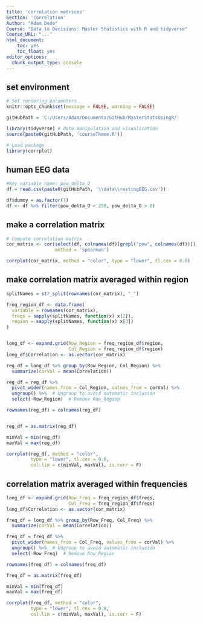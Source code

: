 ```yaml
---
title: 'correlation matrices'
Section: 'Correlation'
Author: "Adam Dede"
Course: "Data to Decisions: Master Statistics with R and tidyverse"
Course_URL: "..." 
html_document:
    toc: yes
    toc_float: yes
editor_options:
  chunk_output_type: console
---
```



## set environment

```r

# Set rendering parameters
knitr::opts_chunk$set(message = FALSE, warning = FALSE)

gitHubPath = 'C:/Users/Adam/Documents/GitHub/MasterStatsUsingR/'

library(tidyverse) # data manipulation and visualization
source(paste0(gitHubPath, 'courseTheme.R'))

# Load package
library(corrplot)

```

## human EEG data 

```r

#Key variable name: pow_delta_O
df = read.csv(paste0(gitHubPath, '\\data\\restingEEG.csv'))

df$dummy = as.factor(1) 
df <- df %>% filter(pow_delta_O < 250, pow_delta_O > 0)


```

## make a correlation matrix

```r


# Compute correlation matrix
cor_matrix <- cor(select(df, colnames(df)[grepl("pow", colnames(df))]),
                  method = 'spearman') 

corrplot(cor_matrix, method = "color", type = "lower", tl.cex = 0.8)


```

## make correlation matrix averaged within region

```r

splitNames = str_split(rownames(cor_matrix), "_")

freq_region_df <- data.frame(
  variable = rownames(cor_matrix),
  freqs = sapply(splitNames, function(x) x[2]),
  region = sapply(splitNames, function(x) x[3])
)


long_df <- expand.grid(Row_Region = freq_region_df$region, 
                       Col_Region = freq_region_df$region)
long_df$Correlation <- as.vector(cor_matrix)

reg_df = long_df %>% group_by(Row_Region, Col_Region) %>%
  summarize(corVal = mean(Correlation))

reg_df = reg_df %>%
  pivot_wider(names_from = Col_Region, values_from = corVal) %>%
  ungroup() %>%  # Ungroup to avoid automatic inclusion
  select(-Row_Region)  # Remove Row_Region

rownames(reg_df) = colnames(reg_df)  


reg_df = as.matrix(reg_df)

minVal = min(reg_df)
maxVal = max(reg_df)

corrplot(reg_df, method = "color", 
         type = "lower", tl.cex = 0.8,
         col.lim = c(minVal, maxVal), is.corr = F)


```

## correlation matrix averaged within frequencies 

```r

long_df <- expand.grid(Row_Freq = freq_region_df$freqs, 
                       Col_Freq = freq_region_df$freqs)
long_df$Correlation <- as.vector(cor_matrix)

freq_df = long_df %>% group_by(Row_Freq, Col_Freq) %>%
  summarize(corVal = mean(Correlation))

freq_df = freq_df %>%
  pivot_wider(names_from = Col_Freq, values_from = corVal) %>%
  ungroup() %>%  # Ungroup to avoid automatic inclusion
  select(-Row_Freq)  # Remove Row_Region

rownames(freq_df) = colnames(freq_df)  

freq_df = as.matrix(freq_df)

minVal = min(freq_df)
maxVal = max(freq_df)

corrplot(freq_df, method = "color", 
         type = "lower", tl.cex = 0.8,
         col.lim = c(minVal, maxVal), is.corr = F)




```

